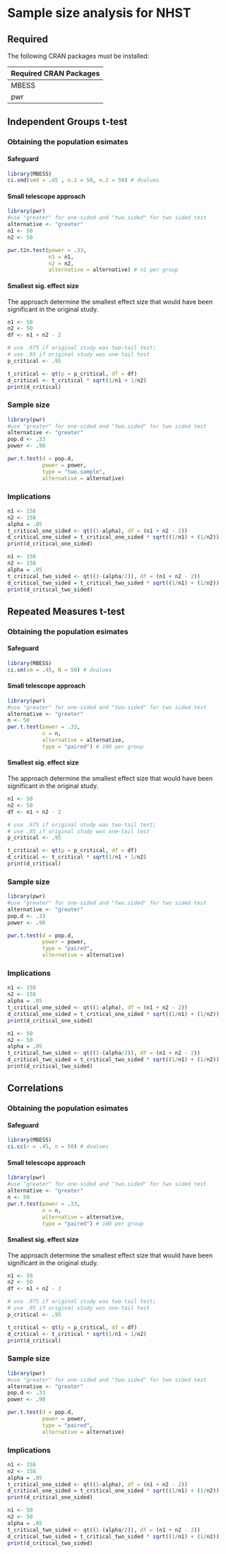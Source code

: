 
# Sample size analysis for NHST

## Required

The following CRAN packages must be installed:

| Required CRAN Packages |
|-------------------|
|MBESS              |
|pwr              |


## Independent Groups t-test

### Obtaining the population esimates

#### Safeguard

```r
library(MBESS)
ci.smd(smd = .45 , n.1 = 50, n.2 = 50) # dvalues
```


#### Small telescope approach

```r
library(pwr)
#use "greater" for one-sided and "two.sided" for two sided test
alternative <- "greater"
n1 <- 50
n2 <- 50

pwr.t2n.test(power = .33,
             n1 = n1, 
             n2 = n2, 
             alternative = alternative) # n1 per group
```

#### Smallest sig. effect size

The approach determine the smallest effect size that would have been significant in the original study.

```r
n1 <- 50
n2 <- 50
df <- n1 + n2 - 2

# use .975 if original study was two-tail test;
# use .95 if original study was one-tail test
p_critical <- .95 

t_critical <- qt(p = p_critical, df = df) 
d_critical <- t_critical * sqrt(1/n1 + 1/n2)
print(d_critical)
```



### Sample size 

```r
library(pwr)
#use "greater" for one-sided and "two.sided" for two sided test
alternative <- "greater"
pop.d <- .33
power <- .90

pwr.t.test(d = pop.d, 
           power = power,
           type = "two.sample",
           alternative = alternative)
```


### Implications 

```r
n1 <- 158
n2 <- 158
alpha = .05
t_critical_one_sided <- qt((1-alpha), df = (n1 + n2 - 2))
d_critical_one_sided = t_critical_one_sided * sqrt((1/n1) + (1/n2))
print(d_critical_one_sided)
```


```r
n1 <- 158
n2 <- 158
alpha = .05
t_critical_two_sided <- qt((1-(alpha/2)), df = (n1 + n2 - 2))
d_critical_two_sided = t_critical_two_sided * sqrt((1/n1) + (1/n2))
print(d_critical_two_sided)
```

## Repeated Measures t-test


### Obtaining the population esimates

#### Safeguard

```r
library(MBESS)
ci.sm(sm = .45, N = 50) # dvalues
```


#### Small telescope approach

```r
library(pwr)
#use "greater" for one-sided and "two.sided" for two sided test
alternative <- "greater" 
n <- 50
pwr.t.test(power = .33, 
           n = n, 
           alternative = alternative, 
           type = "paired") # 100 per group
```

#### Smallest sig. effect size

The approach determine the smallest effect size that would have been significant in the original study.

```r
n1 <- 50
n2 <- 50
df <- n1 + n2 - 2

# use .975 if original study was two-tail test;
# use .95 if original study was one-tail test
p_critical <- .95 

t_critical <- qt(p = p_critical, df = df) 
d_critical <- t_critical * sqrt(1/n1 + 1/n2)
print(d_critical)
```



### Sample size 

```r
library(pwr)
#use "greater" for one-sided and "two.sided" for two sided test
alternative <- "greater"
pop.d <- .33
power <- .90

pwr.t.test(d = pop.d, 
           power = power,
           type = "paired",
           alternative = alternative)
```


### Implications 

```r
n1 <- 158
n2 <- 158
alpha = .05
t_critical_one_sided <- qt((1-alpha), df = (n1 + n2 - 2))
d_critical_one_sided = t_critical_one_sided * sqrt((1/n1) + (1/n2))
print(d_critical_one_sided)
```


```r
n1 <- 50
n2 <- 50
alpha = .05
t_critical_two_sided <- qt((1-(alpha/2)), df = (n1 + n2 - 2))
d_critical_two_sided = t_critical_two_sided * sqrt((1/n1) + (1/n2))
print(d_critical_two_sided)
```



## Correlations


### Obtaining the population esimates

#### Safeguard

```r
library(MBESS)
ci.cc(r = .45, n = 50) # dvalues
```


#### Small telescope approach

```r
library(pwr)
#use "greater" for one-sided and "two.sided" for two sided test
alternative <- "greater" 
n <- 50
pwr.t.test(power = .33, 
           n = n, 
           alternative = alternative, 
           type = "paired") # 100 per group
```

#### Smallest sig. effect size

The approach determine the smallest effect size that would have been significant in the original study.

```r
n1 <- 50
n2 <- 50
df <- n1 + n2 - 2

# use .975 if original study was two-tail test;
# use .95 if original study was one-tail test
p_critical <- .95 

t_critical <- qt(p = p_critical, df = df) 
d_critical <- t_critical * sqrt(1/n1 + 1/n2)
print(d_critical)
```



### Sample size 

```r
library(pwr)
#use "greater" for one-sided and "two.sided" for two sided test
alternative <- "greater"
pop.d <- .33
power <- .90

pwr.t.test(d = pop.d, 
           power = power,
           type = "paired",
           alternative = alternative)
```


### Implications 

```r
n1 <- 158
n2 <- 158
alpha = .05
t_critical_one_sided <- qt((1-alpha), df = (n1 + n2 - 2))
d_critical_one_sided = t_critical_one_sided * sqrt((1/n1) + (1/n2))
print(d_critical_one_sided)
```


```r
n1 <- 50
n2 <- 50
alpha = .05
t_critical_two_sided <- qt((1-(alpha/2)), df = (n1 + n2 - 2))
d_critical_two_sided = t_critical_two_sided * sqrt((1/n1) + (1/n2))
print(d_critical_two_sided)
```




